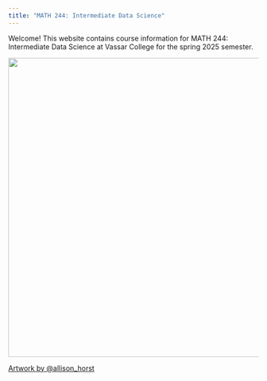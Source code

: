 ```yaml
---
title: "MATH 244: Intermediate Data Science"
---
```


Welcome! This website contains course information for MATH 244: Intermediate Data Science at Vassar College for the spring 2025 semester.

![](hedgehog.png){fig-align="center" width="603"}

[Artwork by \@allison_horst](https://twitter.com/allison_horst)
